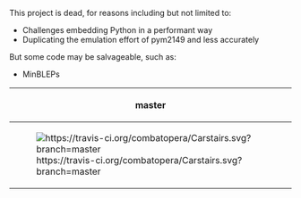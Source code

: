 This project is dead, for reasons including but not limited to:
* Challenges embedding Python in a performant way
* Duplicating the emulation effort of pym2149 and less accurately
But some code may be salvageable, such as:
* MinBLEPs
{|
! master
|-
| [[Image:https://travis-ci.org/combatopera/Carstairs.svg?branch=master]]
|}
